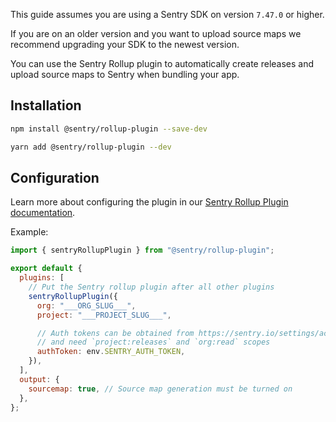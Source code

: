 <Note>

This guide assumes you are using a Sentry SDK on version `7.47.0` or higher.

If you are on an older version and you want to upload source maps we recommend upgrading your SDK to the newest version.

</Note>

You can use the Sentry Rollup plugin to automatically create releases and upload source maps to Sentry when bundling your app.

## Installation

```bash {tabTitle:npm}
npm install @sentry/rollup-plugin --save-dev
```

```bash {tabTitle:Yarn}
yarn add @sentry/rollup-plugin --dev
```

## Configuration

Learn more about configuring the plugin in our [Sentry Rollup Plugin documentation](https://www.npmjs.com/package/@sentry/rollup-plugin).

Example:

```javascript {filename:rollup.config.js}
import { sentryRollupPlugin } from "@sentry/rollup-plugin";

export default {
  plugins: [
    // Put the Sentry rollup plugin after all other plugins
    sentryRollupPlugin({
      org: "___ORG_SLUG___",
      project: "___PROJECT_SLUG___",

      // Auth tokens can be obtained from https://sentry.io/settings/account/api/auth-tokens/
      // and need `project:releases` and `org:read` scopes
      authToken: env.SENTRY_AUTH_TOKEN,
    }),
  ],
  output: {
    sourcemap: true, // Source map generation must be turned on
  },
};
```

